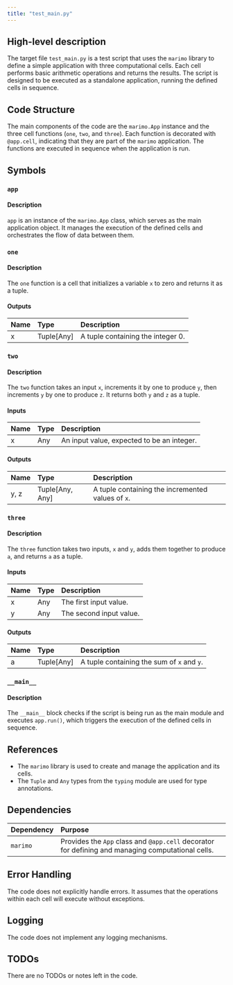 ```yaml
---
title: "test_main.py"
---
```


## High-level description

The target file `test_main.py` is a test script that uses the `marimo` library to define a simple application with three computational cells. Each cell performs basic arithmetic operations and returns the results. The script is designed to be executed as a standalone application, running the defined cells in sequence.

## Code Structure

The main components of the code are the `marimo.App` instance and the three cell functions (`one`, `two`, and `three`). Each function is decorated with `@app.cell`, indicating that they are part of the `marimo` application. The functions are executed in sequence when the application is run.

## Symbols

### `app`
#### Description
`app` is an instance of the `marimo.App` class, which serves as the main application object. It manages the execution of the defined cells and orchestrates the flow of data between them.

### `one`
#### Description
The `one` function is a cell that initializes a variable `x` to zero and returns it as a tuple.

#### Outputs
| Name | Type | Description |
|:-----|:-----|:------------|
| x | Tuple[Any] | A tuple containing the integer 0. |

### `two`
#### Description
The `two` function takes an input `x`, increments it by one to produce `y`, then increments `y` by one to produce `z`. It returns both `y` and `z` as a tuple.

#### Inputs
| Name | Type | Description |
|:-----|:-----|:------------|
| x | Any | An input value, expected to be an integer. |

#### Outputs
| Name | Type | Description |
|:-----|:-----|:------------|
| y, z | Tuple[Any, Any] | A tuple containing the incremented values of `x`. |

### `three`
#### Description
The `three` function takes two inputs, `x` and `y`, adds them together to produce `a`, and returns `a` as a tuple.

#### Inputs
| Name | Type | Description |
|:-----|:-----|:------------|
| x | Any | The first input value. |
| y | Any | The second input value. |

#### Outputs
| Name | Type | Description |
|:-----|:-----|:------------|
| a | Tuple[Any] | A tuple containing the sum of `x` and `y`. |

### `__main__`
#### Description
The `__main__` block checks if the script is being run as the main module and executes `app.run()`, which triggers the execution of the defined cells in sequence.

## References

- The `marimo` library is used to create and manage the application and its cells.
- The `Tuple` and `Any` types from the `typing` module are used for type annotations.

## Dependencies

| Dependency | Purpose |
|:-----------|:--------|
| `marimo` | Provides the `App` class and `@app.cell` decorator for defining and managing computational cells. |

## Error Handling

The code does not explicitly handle errors. It assumes that the operations within each cell will execute without exceptions.

## Logging

The code does not implement any logging mechanisms.

## TODOs

There are no TODOs or notes left in the code.